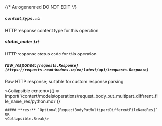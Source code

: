 {/* Autogenerated DO NOT EDIT  */}

##### **content_type:** `str`
HTTP response content type for this operation

##### **status_code:** `int`
HTTP response status code for this operation

##### **raw_response:** `[requests.Response](https://requests.readthedocs.io/en/latest/api/#requests.Response)`
Raw HTTP response; suitable for custom response parsing

<Collapsible
    content={() => import('/content/models/operations/request_body_put_multipart_different_file_name_res/python.mdx')}
>
    ##### **res:** `Optional[RequestBodyPutMultipartDifferentFileNameRes]`
    OK
    <Collapsible.Break/>
</Collapsible>

